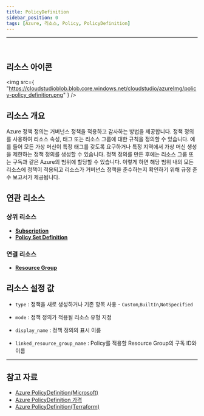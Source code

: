 ```yaml
---
title: PolicyDefinition
sidebar_position: 0
tags: [Azure, 리소스, Policy, PolicyDefinition]
---
```


<hr />
<br />

## 리소스 아이콘

<img
    src={
        "https://cloudstudioblob.blob.core.windows.net/cloudstudio/azureImg/policy-policy_definition.png"
    }
/>

## 리소스 개요

Azure 정책 정의는 거버넌스 정책을 적용하고 감사하는 방법을 제공합니다. 정책 정의를 사용하여 리소스 속성, 태그 또는 리소스 그룹에 대한 규칙을 정의할 수 있습니다.
예를 들어 모든 가상 머신이 특정 태그를 갖도록 요구하거나 특정 지역에서 가상 머신 생성을 제한하는 정책 정의를 생성할 수 있습니다.
정책 정의를 만든 후에는 리소스 그룹 또는 구독과 같은 Azure의 범위에 할당할 수 있습니다. 이렇게 하면 해당 범위 내의 모든 리소스에 정책이 적용되고 리소스가 거버넌스 정책을 준수하는지 확인하기 위해 규정 준수 보고서가 제공됩니다.

## 연관 리소스

### 상위 리소스

-   [**Subscription**](https://docs.cstudio.app/docs/resource/azure/Base/Subscription)
-   [**Policy Set Definition**](https://docs.cstudio.app/docs/resource/azure/Policy/PolicySetDefinition)


### 연결 리소스

-   [**Resource Group**](https://docs.cstudio.app/docs/resource/azure/Base/ResourceGroup)

## 리소스 설정 값

-   `type` : 정책을 새로 생성하거나 기존 항목 사용 - `Custom`,`BuiltIn`,`NotSpecified`

-   `mode` : 정책 정의가 적용될 리소스 유형 지정

-   `display_name` : 정책 정의의 표시 이름

-   `linked_resource_group_name` : Policy를 적용할 Resource Group의 구독 ID와 이름

---

## 참고 자료

-   [Azure PolicyDefinition(Microsoft)](https://learn.microsoft.com/en-us/azure/governance/policy/overview)
-   [Azure PolicyDefinition 가격](https://azure.microsoft.com/en-us/pricing/details/azure-policy/)
-   [Azure PolicyDefinition(Terraform)](https://registry.terraform.io/providers/hashicorp/azurerm/latest/docs/resources/policy_definition)
